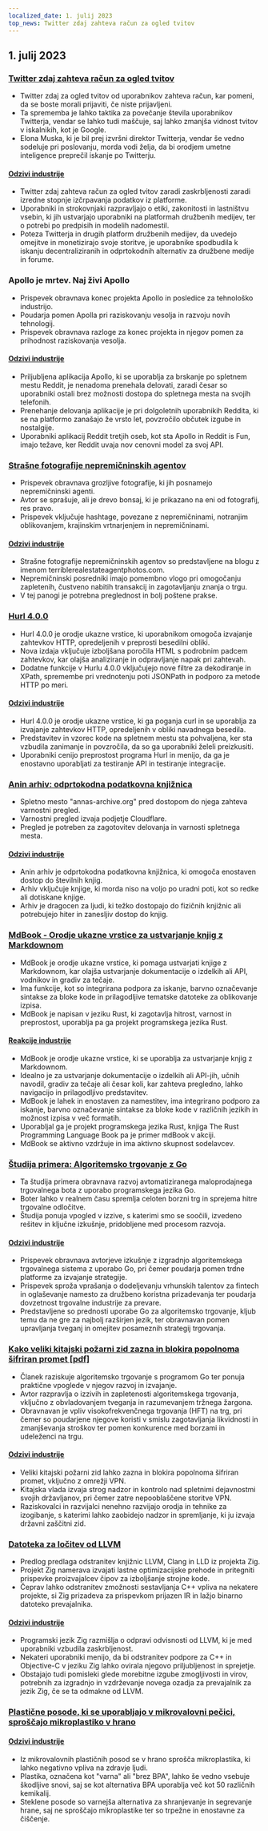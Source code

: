 ```yaml
---
localized_date: 1. julij 2023
top_news: Twitter zdaj zahteva račun za ogled tvitov
---
```




## 1. julij 2023

### [Twitter zdaj zahteva račun za ogled tvitov](https://techcrunch.com/2023/06/30/twitter-now-requires-an-account-to-view-tweets/)

- Twitter zdaj za ogled tvitov od uporabnikov zahteva račun, kar pomeni, da se boste morali prijaviti, če niste prijavljeni.
- Ta sprememba je lahko taktika za povečanje števila uporabnikov Twitterja, vendar se lahko tudi maščuje, saj lahko zmanjša vidnost tvitov v iskalnikih, kot je Google.
- Elona Muska, ki je bil prej izvršni direktor Twitterja, vendar še vedno sodeluje pri poslovanju, morda vodi želja, da bi orodjem umetne inteligence preprečil iskanje po Twitterju.

#### [Odzivi industrije](http://news.ycombinator.com/item?id=36540957)

- Twitter zdaj zahteva račun za ogled tvitov zaradi zaskrbljenosti zaradi izredne stopnje izčrpavanja podatkov iz platforme.
- Uporabniki in strokovnjaki razpravljajo o etiki, zakonitosti in lastništvu vsebin, ki jih ustvarjajo uporabniki na platformah družbenih medijev, ter o potrebi po predpisih in modelih nadomestil.
- Poteza Twitterja in drugih platform družbenih medijev, da uvedejo omejitve in monetizirajo svoje storitve, je uporabnike spodbudila k iskanju decentraliziranih in odprtokodnih alternativ za družbene medije in forume.

### Apollo je mrtev. Naj živi Apollo

- Prispevek obravnava konec projekta Apollo in posledice za tehnološko industrijo.
- Poudarja pomen Apolla pri raziskovanju vesolja in razvoju novih tehnologij.
- Prispevek obravnava razloge za konec projekta in njegov pomen za prihodnost raziskovanja vesolja.

#### [Odzivi industrije](http://news.ycombinator.com/item?id=36543894)

- Priljubljena aplikacija Apollo, ki se uporablja za brskanje po spletnem mestu Reddit, je nenadoma prenehala delovati, zaradi česar so uporabniki ostali brez možnosti dostopa do spletnega mesta na svojih telefonih.
- Prenehanje delovanja aplikacije je pri dolgoletnih uporabnikih Reddita, ki se na platformo zanašajo že vrsto let, povzročilo občutek izgube in nostalgije.
- Uporabniki aplikacij Reddit tretjih oseb, kot sta Apollo in Reddit is Fun, imajo težave, ker Reddit uvaja nov cenovni model za svoj API.

### [Strašne fotografije nepremičninskih agentov](https://terriblerealestateagentphotos.com)

- Prispevek obravnava grozljive fotografije, ki jih posnamejo nepremičninski agenti.
- Avtor se sprašuje, ali je drevo bonsaj, ki je prikazano na eni od fotografij, res pravo.
- Prispevek vključuje hashtage, povezane z nepremičninami, notranjim oblikovanjem, krajinskim vrtnarjenjem in nepremičninami.

#### [Odzivi industrije](http://news.ycombinator.com/item?id=36533193)

- Strašne fotografije nepremičninskih agentov so predstavljene na blogu z imenom terriblerealestateagentphotos.com.
- Nepremičninski posredniki imajo pomembno vlogo pri omogočanju zapletenih, čustveno nabitih transakcij in zagotavljanju znanja o trgu.
- V tej panogi je potrebna preglednost in bolj poštene prakse.

### [Hurl 4.0.0](https://hurl.dev/blog/2023/06/30/announcing-hurl-4.0.0.html)

- Hurl 4.0.0 je orodje ukazne vrstice, ki uporabnikom omogoča izvajanje zahtevkov HTTP, opredeljenih v preprosti besedilni obliki.
- Nova izdaja vključuje izboljšana poročila HTML s podrobnim padcem zahtevkov, kar olajša analiziranje in odpravljanje napak pri zahtevah.
- Dodatne funkcije v Hurlu 4.0.0 vključujejo nove filtre za dekodiranje in XPath, spremembe pri vrednotenju poti JSONPath in podporo za metode HTTP po meri.

#### [Odzivi industrije](http://news.ycombinator.com/item?id=36539144)

- Hurl 4.0.0 je orodje ukazne vrstice, ki ga poganja curl in se uporablja za izvajanje zahtevkov HTTP, opredeljenih v obliki navadnega besedila.
- Predstavitev in vzorec kode na spletnem mestu sta pohvaljena, ker sta vzbudila zanimanje in povzročila, da so ga uporabniki želeli preizkusiti.
- Uporabniki cenijo preprostost programa Hurl in menijo, da ga je enostavno uporabljati za testiranje API in testiranje integracije.

### [Anin arhiv: odprtokodna podatkovna knjižnica](https://annas-archive.org/)

- Spletno mesto "annas-archive.org" pred dostopom do njega zahteva varnostni pregled.
- Varnostni pregled izvaja podjetje Cloudflare.
- Pregled je potreben za zagotovitev delovanja in varnosti spletnega mesta.

#### [Odzivi industrije](http://news.ycombinator.com/item?id=36530662)

- Anin arhiv je odprtokodna podatkovna knjižnica, ki omogoča enostaven dostop do številnih knjig.
- Arhiv vključuje knjige, ki morda niso na voljo po uradni poti, kot so redke ali dotiskane knjige.
- Arhiv je dragocen za ljudi, ki težko dostopajo do fizičnih knjižnic ali potrebujejo hiter in zanesljiv dostop do knjig.

### [MdBook - Orodje ukazne vrstice za ustvarjanje knjig z Markdownom](https://rust-lang.github.io/mdBook/)

- MdBook je orodje ukazne vrstice, ki pomaga ustvarjati knjige z Markdownom, kar olajša ustvarjanje dokumentacije o izdelkih ali API, vodnikov in gradiv za tečaje.
- Ima funkcije, kot so integrirana podpora za iskanje, barvno označevanje sintakse za bloke kode in prilagodljive tematske datoteke za oblikovanje izpisa.
- MdBook je napisan v jeziku Rust, ki zagotavlja hitrost, varnost in preprostost, uporablja pa ga projekt programskega jezika Rust.

#### [Reakcije industrije](http://news.ycombinator.com/item?id=36528984)

- MdBook je orodje ukazne vrstice, ki se uporablja za ustvarjanje knjig z Markdownom.
- Idealno je za ustvarjanje dokumentacije o izdelkih ali API-jih, učnih navodil, gradiv za tečaje ali česar koli, kar zahteva pregledno, lahko navigacijo in prilagodljivo predstavitev.
- MdBook je lahek in enostaven za namestitev, ima integrirano podporo za iskanje, barvno označevanje sintakse za bloke kode v različnih jezikih in možnost izpisa v več formatih.
- Uporabljal ga je projekt programskega jezika Rust, knjiga The Rust Programming Language Book pa je primer mdBook v akciji.
- MdBook se aktivno vzdržuje in ima aktivno skupnost sodelavcev.

### [Študija primera: Algoritemsko trgovanje z Go](https://polygon.io/blog/case-study-algorithmict-trading-with-go/)

- Ta študija primera obravnava razvoj avtomatiziranega maloprodajnega trgovalnega bota z uporabo programskega jezika Go.
- Boter lahko v realnem času spremlja celoten borzni trg in sprejema hitre trgovalne odločitve.
- Študija ponuja vpogled v izzive, s katerimi smo se soočili, izvedeno rešitev in ključne izkušnje, pridobljene med procesom razvoja.

#### [Odzivi industrije](http://news.ycombinator.com/item?id=36539235)

- Prispevek obravnava avtorjeve izkušnje z izgradnjo algoritemskega trgovalnega sistema z uporabo Go, pri čemer poudarja pomen trdne platforme za izvajanje strategije.
- Prispevek sproža vprašanja o dodeljevanju vrhunskih talentov za fintech in oglaševanje namesto za družbeno koristna prizadevanja ter poudarja dovzetnost trgovalne industrije za prevare.
- Predstavljene so prednosti uporabe Go za algoritemsko trgovanje, kljub temu da ne gre za najbolj razširjen jezik, ter obravnavan pomen upravljanja tveganj in omejitev posameznih strategij trgovanja.

### [Kako veliki kitajski požarni zid zazna in blokira popolnoma šifriran promet [pdf]](https://gfw.report/publications/usenixsecurity23/data/paper/paper.pdf)

- Članek raziskuje algoritemsko trgovanje s programom Go ter ponuja praktične vpoglede v njegov razvoj in izvajanje.
- Avtor razpravlja o izzivih in zapletenosti algoritemskega trgovanja, vključno z obvladovanjem tveganja in razumevanjem tržnega žargona.
- Obravnavan je vpliv visokofrekvenčnega trgovanja (HFT) na trg, pri čemer so poudarjene njegove koristi v smislu zagotavljanja likvidnosti in zmanjševanja stroškov ter pomen konkurence med borzami in udeleženci na trgu.

#### [Odzivi industrije](http://news.ycombinator.com/item?id=36531485)

- Veliki kitajski požarni zid lahko zazna in blokira popolnoma šifriran promet, vključno z omrežji VPN.
- Kitajska vlada izvaja strog nadzor in kontrolo nad spletnimi dejavnostmi svojih državljanov, pri čemer zatre nepooblaščene storitve VPN.
- Raziskovalci in razvijalci nenehno razvijajo orodja in tehnike za izogibanje, s katerimi lahko zaobidejo nadzor in spremljanje, ki ju izvaja državni zaščitni zid.

### [Datoteka za ločitev od LLVM](https://github.com/ziglang/zig/issues/16270)

- Predlog predlaga odstranitev knjižnic LLVM, Clang in LLD iz projekta Zig.
- Projekt Zig namerava izvajati lastne optimizacijske prehode in pritegniti prispevke proizvajalcev čipov za izboljšanje strojne kode.
- Čeprav lahko odstranitev zmožnosti sestavljanja C++ vpliva na nekatere projekte, si Zig prizadeva za prispevkom prijazen IR in lažjo binarno datoteko prevajalnika.

#### [Odzivi industrije](http://news.ycombinator.com/item?id=36529456)

- Programski jezik Zig razmišlja o odpravi odvisnosti od LLVM, ki je med uporabniki vzbudila zaskrbljenost.
- Nekateri uporabniki menijo, da bi odstranitev podpore za C++ in Objective-C v jeziku Zig lahko ovirala njegovo priljubljenost in sprejetje.
- Obstajajo tudi pomisleki glede morebitne izgube zmogljivosti in virov, potrebnih za izgradnjo in vzdrževanje novega ozadja za prevajalnik za jezik Zig, če se ta odmakne od LLVM.

### [Plastične posode, ki se uporabljajo v mikrovalovni pečici, sproščajo mikroplastiko v hrano](https://pubs.acs.org/doi/10.1021/acs.est.3c01942)

#### [Odzivi industrije](http://news.ycombinator.com/item?id=36532812)

- Iz mikrovalovnih plastičnih posod se v hrano sprošča mikroplastika, ki lahko negativno vpliva na zdravje ljudi.
- Plastika, označena kot "varna" ali "brez BPA", lahko še vedno vsebuje škodljive snovi, saj se kot alternativa BPA uporablja več kot 50 različnih kemikalij.
- Steklene posode so varnejša alternativa za shranjevanje in segrevanje hrane, saj ne sproščajo mikroplastike ter so trpežne in enostavne za čiščenje.


